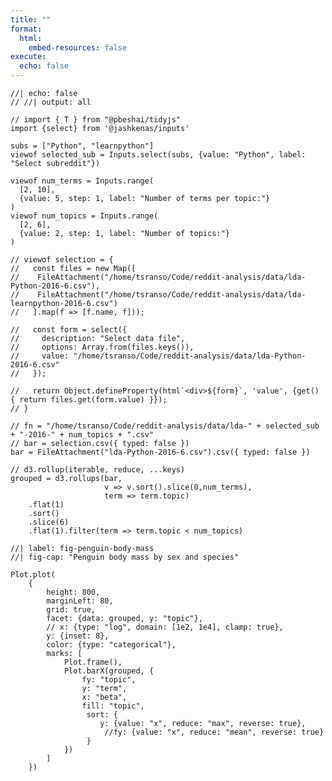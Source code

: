 ```yaml
---
title: ""
format:
  html:
    embed-resources: false
execute:
  echo: false
---
```



<!-- ## topics -->

<!-- ```{r, include=FALSE, cache=TRUE} -->
<!-- library(magrittr) -->
<!-- library(tidyverse) -->
<!-- for (f in Sys.glob(file.path("/home/tsranso/Code/reddit-analysis/data/", "lda*.rds"))) { -->
<!--   data <- readRDS(f) %>% -->
<!--     arrange(topic, -beta) %>% -->
<!--     write.csv(file = str_replace(string = f, -->
<!--                                  pattern = "rds", -->
<!--                                  replacement = "csv"), row.names = FALSE) -->
<!-- } -->
<!-- ``` -->

```ojs
//| echo: false
// //| output: all

// import { T } from "@pbeshai/tidyjs"
import {select} from '@jashkenas/inputs'

subs = ["Python", "learnpython"]
viewof selected_sub = Inputs.select(subs, {value: "Python", label: "Select subreddit"})

viewof num_terms = Inputs.range(
  [2, 10],
  {value: 5, step: 1, label: "Number of terms per topic:"}
)
viewof num_topics = Inputs.range(
  [2, 6],
  {value: 2, step: 1, label: "Number of topics:"}
)

// viewof selection = {
//   const files = new Map([
// 	  FileAttachment("/home/tsranso/Code/reddit-analysis/data/lda-Python-2016-6.csv"),
// 	  FileAttachment("/home/tsranso/Code/reddit-analysis/data/lda-learnpython-2016-6.csv")
//   ].map(f => [f.name, f]));
  
//   const form = select({
//     description: "Select data file",
//     options: Array.from(files.keys()),
//     value: "/home/tsranso/Code/reddit-analysis/data/lda-Python-2016-6.csv"
//   });
 
//   return Object.defineProperty(html`<div>${form}`, 'value', {get() { return files.get(form.value) }});
// }

// fn = "/home/tsranso/Code/reddit-analysis/data/lda-" + selected_sub + "-2016-" + num_topics + ".csv"
// bar = selection.csv({ typed: false })
bar = FileAttachment("lda-Python-2016-6.csv").csv({ typed: false })

// d3.rollup(iterable, reduce, ...keys)
grouped = d3.rollups(bar,
					 v => v.sort().slice(0,num_terms),
					 term => term.topic)
	.flat(1)
	.sort()
	.slice(6)
	.flat(1).filter(term => term.topic < num_topics)
```

```ojs
//| label: fig-penguin-body-mass
//| fig-cap: "Penguin body mass by sex and species"

Plot.plot(
	{
		height: 800,
		marginLeft: 80,
		grid: true,
		facet: {data: grouped, y: "topic"},
		// x: {type: "log", domain: [1e2, 1e4], clamp: true},
		y: {inset: 8},
		color: {type: "categorical"},
		marks: [
			Plot.frame(),
			Plot.barX(grouped, {
				fy: "topic",
				y: "term",
				x: "beta",
				fill: "topic",
				 sort: {
				 	y: {value: "x", reduce: "max", reverse: true},
				 	 //fy: {value: "x", reduce: "mean", reverse: true}
				 }
			})
		]
	})
```

<!-- ```{emacs-lisp} -->
<!-- (defalias 'ojs-mode 'js-mode) -->
<!-- ``` -->
